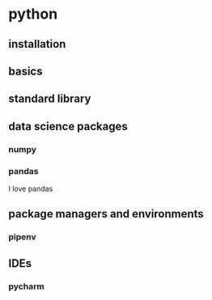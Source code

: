 # python {#python}

## installation

## basics

## standard library

## data science packages

### numpy

### pandas

I love pandas

## package managers and environments

### pipenv

## IDEs

### pycharm
